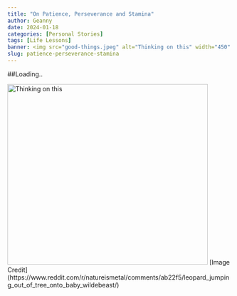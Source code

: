 ```yaml
---
title: "On Patience, Perseverance and Stamina"
author: Geanny
date: 2024-01-18
categories: [Personal Stories]
tags: [Life Lessons]
banner: <img src="good-things.jpeg" alt="Thinking on this" width="450" height="405"/>
slug: patience-perseverance-stamina
---
```


##Loading..

<img src="good-things.jpeg" alt="Thinking on this" width="450" height="405"/>
[Image Credit](https://www.reddit.com/r/natureismetal/comments/ab22f5/leopard_jumping_out_of_tree_onto_baby_wildebeast/)


